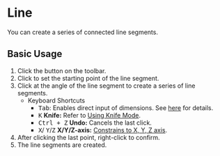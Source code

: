 
# Line

<Reference shortcut="Shift + A" command="Line" button="Toolbar" />

You can create a series of connected line segments. 

## Basic Usage

1. Click the <ButtonIcon type="button-line" /> button on the toolbar.
2. Click to set the starting point of the line segment.
3. Click at the angle of the line segment to create a series of line segments.
   - <Kst>Keyboard Shortcuts</Kst>
      - <kbd>Tab</kbd>: Enables direct input of dimensions. See [here](./sketching-essentials#specify-dimensions-numerically) for details.
      - <kbd>K</kbd> **Knife:** Refer to [Using Knife Mode](./sketching-essentials#use-knife-mode).
      - <kbd>Ctrl + Z</kbd> **Undo:** Cancels the last click.
      - <kbd>X</kbd>/ <kbd>Y</kbd>/<kbd>Z</kbd> **X/Y/Z-axis:** [Constrains to X, Y, Z axis](./sketching-essentials#constrain-to-an-axis).
4. After clicking the last point, right-click to confirm.
5. The line segments are created.


<VideoPlayer fileName="line"/>